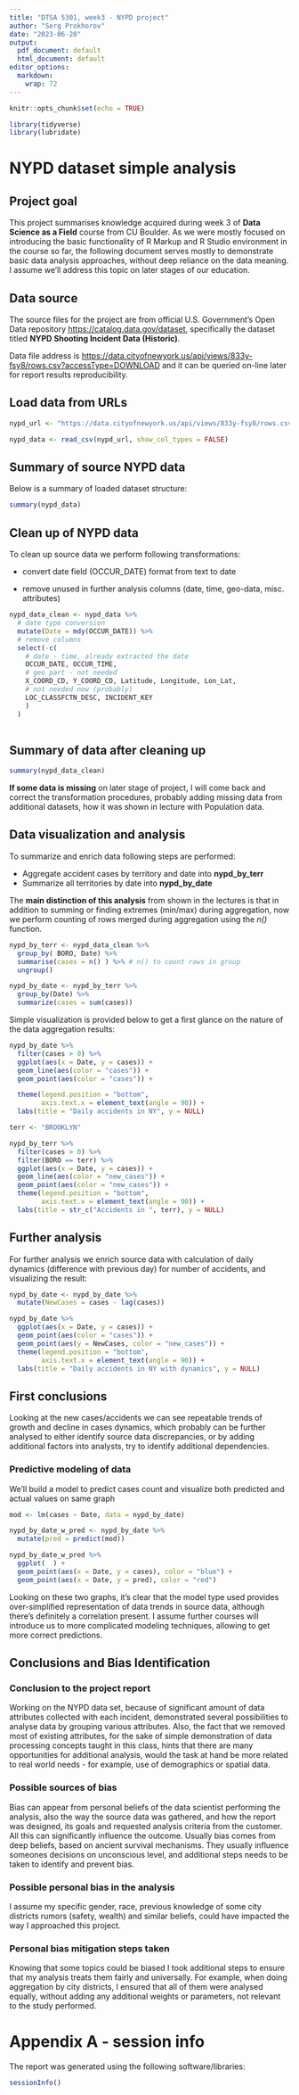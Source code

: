 ```yaml
---
title: "DTSA 5301, week3 - NYPD project"
author: "Serg Prokhorov"
date: "2023-06-20"
output:
  pdf_document: default
  html_document: default
editor_options: 
  markdown: 
    wrap: 72
---
```


```r
knitr::opts_chunk$set(echo = TRUE)

library(tidyverse)
library(lubridate)


```

# NYPD dataset simple analysis

## Project goal

This project summarises knowledge acquired during week 3 of **Data
Science as a Field** course from CU Boulder. As we were mostly focused
on introducing the basic functionality of R Markup and R Studio
environment in the course so far, the following document serves mostly
to demonstrate basic data analysis approaches, without deep reliance on
the data meaning. I assume we'll address this topic on later stages of
our education.

## Data source

The source files for the project are from official U.S. Government's
Open Data repository <https://catalog.data.gov/dataset>, specifically
the dataset titled **NYPD Shooting Incident Data (Historic)**.

Data file address is
<https://data.cityofnewyork.us/api/views/833y-fsy8/rows.csv?accessType=DOWNLOAD>
and it can be queried on-line later for report results reproducibility.

## Load data from URLs

```r

nypd_url <- "https://data.cityofnewyork.us/api/views/833y-fsy8/rows.csv?accessType=DOWNLOAD"

nypd_data <- read_csv(nypd_url, show_col_types = FALSE)

```

## Summary of source NYPD data

Below is a summary of loaded dataset structure:

```r
summary(nypd_data)

```

## Clean up of NYPD data

To clean up source data we perform following transformations:

-   convert date field (OCCUR_DATE) format from text to date

-   remove unused in further analysis columns (date, time, geo-data,
    misc. attributes)

```r
nypd_data_clean <- nypd_data %>%
  # date type conversion
  mutate(Date = mdy(OCCUR_DATE)) %>%
  # remove columns
  select(-c(
    # date - time, already extracted the date
    OCCUR_DATE, OCCUR_TIME,
    # geo part - not needed
    X_COORD_CD, Y_COORD_CD, Latitude, Longitude, Lon_Lat, 
    # not needed now (probably)
    LOC_CLASSFCTN_DESC, INCIDENT_KEY
    )
  )
  
```

## Summary of data after cleaning up

```r
summary(nypd_data_clean)

```

**If some data is missing** on later stage of project, I will come back
and correct the transformation procedures, probably adding missing data
from additional datasets, how it was shown in lecture with Population
data.

## Data visualization and analysis

To summarize and enrich data following steps are performed:

-   Aggregate accident cases by territory and date into **nypd_by_terr**
-   Summarize all territories by date into **nypd_by_date**

The **main distinction of this analysis** from shown in the lectures is
that in addition to summing or finding extremes (min/max) during
aggregation, now we perform counting of rows merged during aggregation
using the *n()* function.

```r

nypd_by_terr <- nypd_data_clean %>%
  group_by( BORO, Date) %>%
  summarise(cases = n() ) %>% # n() to count rows in group
  ungroup()

nypd_by_date <- nypd_by_terr %>%
  group_by(Date) %>%
  summarize(cases = sum(cases))

```

Simple visualization is provided below to get a first glance on the
nature of the data aggregation results:

```r
nypd_by_date %>%
  filter(cases > 0) %>%
  ggplot(aes(x = Date, y = cases)) +
  geom_line(aes(color = "cases")) +
  geom_point(aes(color = "cases")) +

  theme(legend.position = "bottom",
        axis.text.x = element_text(angle = 90)) +
  labs(title = "Daily accidents in NY", y = NULL)
```

```r
terr <- "BROOKLYN"

nypd_by_terr %>%
  filter(cases > 0) %>%
  filter(BORO == terr) %>%
  ggplot(aes(x = Date, y = cases)) +
  geom_line(aes(color = "new_cases")) +
  geom_point(aes(color = "new_cases")) +
  theme(legend.position = "bottom",
        axis.text.x = element_text(angle = 90)) +
  labs(title = str_c("Accidents in ", terr), y = NULL)

```

## Further analysis

For further analysis we enrich source data with calculation of daily
dynamics (difference with previous day) for number of accidents, and
visualizing the result:

```r
nypd_by_date <- nypd_by_date %>%
  mutate(NewCases = cases - lag(cases))

nypd_by_date %>%
  ggplot(aes(x = Date, y = cases)) +
  geom_point(aes(color = "cases")) +
  geom_point(aes(y = NewCases, color = "new_cases")) +
  theme(legend.position = "bottom",
        axis.text.x = element_text(angle = 90)) +
  labs(title = "Daily accidents in NY with dynamics", y = NULL)
```

## First conclusions

Looking at the new cases/accidents we can see repeatable trends of
growth and decline in cases dynamics, which probably can be further
analysed to either identify source data discrepancies, or by adding
additional factors into analysts, try to identify additional
dependencies.

### Predictive modeling of data

We'll build a model to predict cases count and visualize both predicted
and actual values on same graph

```r
mod <- lm(cases ~ Date, data = nypd_by_date)

nypd_by_date_w_pred <- nypd_by_date %>%
  mutate(pred = predict(mod))

nypd_by_date_w_pred %>%
  ggplot(  ) +
  geom_point(aes(x = Date, y = cases), color = "blue") +
  geom_point(aes(x = Date, y = pred), color = "red")
```

Looking on these two graphs, it's clear that the model type used
provides over-simplified representation of data trends in source data,
although there's definitely a correlation present. I assume further
courses will introduce us to more complicated modeling techniques,
allowing to get more correct predictions.

## Conclusions and Bias Identification

### Conclusion to the project report

Working on the NYPD data set, because of significant amount of data
attributes collected with each incident, demonstrated several
possibilities to analyse data by grouping various attributes. Also, the
fact that we removed most of existing attributes, for the sake of simple
demonstration of data processing concepts taught in this class, hints
that there are many opportunities for additional analysis, would the
task at hand be more related to real world needs - for example, use of
demographics or spatial data.

### Possible sources of bias

Bias can appear from personal beliefs of the data scientist performing
the analysis, also the way the source data was gathered, and how the
report was designed, its goals and requested analysis criteria from the
customer. All this can significantly influence the outcome. Usually bias
comes from deep beliefs, based on ancient survival mechanisms. They
usually influence someones decisions on unconscious level, and
additional steps needs to be taken to identify and prevent bias.

### Possible personal bias in the analysis

I assume my specific gender, race, previous knowledge of some city
districts rumors (safety, wealth) and similar beliefs, could have
impacted the way I approached this project.

### Personal bias mitigation steps taken

Knowing that some topics could be biased I took additional steps to
ensure that my analysis treats them fairly and universally. For example,
when doing aggregation by city districts, I ensured that all of them
were analysed equally, without adding any additional weights or
parameters, not relevant to the study performed.

# Appendix A - session info

The report was generated using the following software/libraries:

```r
sessionInfo()
```
